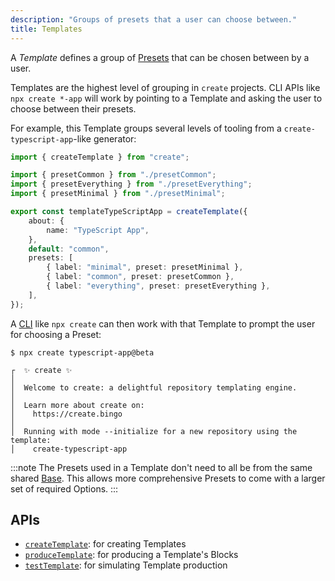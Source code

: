 ```yaml
---
description: "Groups of presets that a user can choose between."
title: Templates
---
```


A _Template_ defines a group of [Presets](./presets) that can be chosen between by a user.

Templates are the highest level of grouping in `create` projects.
CLI APIs like `npx create *-app` will work by pointing to a Template and asking the user to choose between their presets.

For example, this Template groups several levels of tooling from a `create-typescript-app`-like generator:

```ts
import { createTemplate } from "create";

import { presetCommon } from "./presetCommon";
import { presetEverything } from "./presetEverything";
import { presetMinimal } from "./presetMinimal";

export const templateTypeScriptApp = createTemplate({
	about: {
		name: "TypeScript App",
	},
	default: "common",
	presets: [
		{ label: "minimal", preset: presetMinimal },
		{ label: "common", preset: presetCommon },
		{ label: "everything", preset: presetEverything },
	],
});
```

A [CLI](../../cli) like `npx create` can then work with that Template to prompt the user for choosing a Preset:

```plaintext
$ npx create typescript-app@beta

┌  ✨ create ✨
│
│  Welcome to create: a delightful repository templating engine.
│
│  Learn more about create on:
│    https://create.bingo
│
│  Running with mode --initialize for a new repository using the template:
│    create-typescript-app
```

:::note
The Presets used in a Template don't need to all be from the same shared [Base](./bases).
This allows more comprehensive Presets to come with a larger set of required Options.
:::

## APIs

- [`createTemplate`](../apis/creators#createtemplate): for creating Templates
- [`produceTemplate`](../apis/producers#producetemplate): for producing a Template's Blocks
- [`testTemplate`](../packages/create-testers#testtemplate): for simulating Template production
